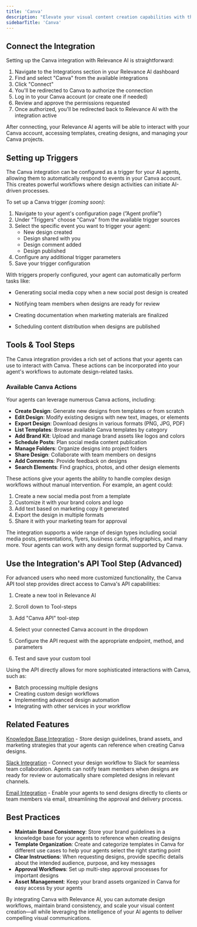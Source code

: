 ```yaml
---
title: 'Canva'
description: "Elevate your visual content creation capabilities with the Canva integration for Relevance AI. "
sidebarTitle: 'Canva'
---
```


## Connect the Integration

Setting up the Canva integration with Relevance AI is straightforward:

1. Navigate to the Integrations section in your Relevance AI dashboard
2. Find and select "Canva" from the available integrations
3. Click "Connect"
4. You'll be redirected to Canva to authorize the connection
5. Log in to your Canva account (or create one if needed)
6. Review and approve the permissions requested
7. Once authorized, you'll be redirected back to Relevance AI with the integration active

After connecting, your Relevance AI agents will be able to interact with your Canva account, accessing templates, creating designs, and managing your Canva projects.

## Setting up Triggers

The Canva integration can be configured as a trigger for your AI agents, allowing them to automatically respond to events in your Canva account. This creates powerful workflows where design activities can initiate AI-driven processes.

To set up a Canva trigger *(coming soon)*:

1. Navigate to your agent's configuration page (”Agent profile”)
2. Under "Triggers" choose "Canva" from the available trigger sources
3. Select the specific event you want to trigger your agent:
   - New design created
   - Design shared with you
   - Design comment added
   - Design published
4. Configure any additional trigger parameters
5. Save your trigger configuration

With triggers properly configured, your agent can automatically perform tasks like:
- Generating social media copy when a new social post design is created
- Notifying team members when designs are ready for review

- Creating documentation when marketing materials are finalized
- Scheduling content distribution when designs are published

## Tools & Tool Steps

The Canva integration provides a rich set of actions that your agents can use to interact with Canva. These actions can be incorporated into your agent's workflows to automate design-related tasks.

### Available Canva Actions

Your agents can leverage numerous Canva actions, including:

- **Create Design**: Generate new designs from templates or from scratch
- **Edit Design**: Modify existing designs with new text, images, or elements
- **Export Design**: Download designs in various formats (PNG, JPG, PDF)
- **List Templates**: Browse available Canva templates by category
- **Add Brand Kit**: Upload and manage brand assets like logos and colors
- **Schedule Posts**: Plan social media content publication
- **Manage Folders**: Organize designs into project folders
- **Share Design**: Collaborate with team members on designs
- **Add Comments**: Provide feedback on designs
- **Search Elements**: Find graphics, photos, and other design elements

These actions give your agents the ability to handle complex design workflows without manual intervention. For example, an agent could:

1. Create a new social media post from a template
2. Customize it with your brand colors and logo
3. Add text based on marketing copy it generated
4. Export the design in multiple formats
5. Share it with your marketing team for approval

The integration supports a wide range of design types including social media posts, presentations, flyers, business cards, infographics, and many more. Your agents can work with any design format supported by Canva.

## Use the Integration's API Tool Step (Advanced)

For advanced users who need more customized functionality, the Canva API tool step provides direct access to Canva's API capabilities:

1. Create a new tool in Relevance AI
2. Scroll down to Tool-steps
3. Add "Canva API" tool-step

4. Select your connected Canva account in the dropdown
5. Configure the API request with the appropriate endpoint, method, and parameters
6. Test and save your custom tool

Using the API directly allows for more sophisticated interactions with Canva, such as:

- Batch processing multiple designs
- Creating custom design workflows
- Implementing advanced design automation
- Integrating with other services in your workflow

## Related Features

[Knowledge Base Integration](https://relevanceai.com/docs/knowledge/create-knowledge) - Store design guidelines, brand assets, and marketing strategies that your agents can reference when creating Canva designs.

[Slack Integration](https://relevanceai.com/docs/integrations/slack) - Connect your design workflow to Slack for seamless team collaboration. Agents can notify team members when designs are ready for review or automatically share completed designs in relevant channels.

[Email Integration](https://relevanceai.com/docs/integrations/outlook) - Enable your agents to send designs directly to clients or team members via email, streamlining the approval and delivery process.

## Best Practices

- **Maintain Brand Consistency**: Store your brand guidelines in a knowledge base for your agents to reference when creating designs
- **Template Organization**: Create and categorize templates in Canva for different use cases to help your agents select the right starting point
- **Clear Instructions**: When requesting designs, provide specific details about the intended audience, purpose, and key messages
- **Approval Workflows**: Set up multi-step approval processes for important designs
- **Asset Management**: Keep your brand assets organized in Canva for easy access by your agents

By integrating Canva with Relevance AI, you can automate design workflows, maintain brand consistency, and scale your visual content creation—all while leveraging the intelligence of your AI agents to deliver compelling visual communications.